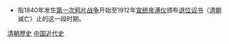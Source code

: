 * 指1840年发生[[第一次鸦片战争|第一次鸦片战争]]开始至1912年[[宣统帝|宣统帝]][[溥仪|溥仪]]颁布[[退位诏书|退位诏书]]（[[清朝|清朝]]滅亡）止的这一段时期。
{{Catnav|頁面分類|历史|各國歷史|中国历史|中国近代史}}
{{Catnav|頁面分類|历史|各國歷史|中国历史|中国朝代|元明清|清朝}}
{{Catnav|頁面分類|社会|政治|政治制度|政体|帝國|中国朝代|元明清|清朝}}
{{Catnav|頁面分類|社会|政治|朝代|中国朝代|元明清|清朝}}

{{Catmore}}

[[Category:清朝歷史|]]
[[Category:中国近代史|]]